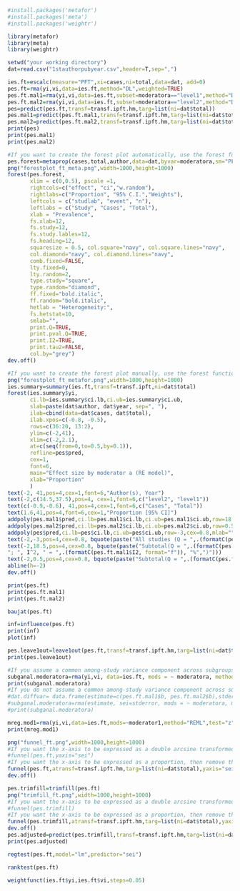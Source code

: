 ```r
#install.packages('metafor')
#install.packages('meta')
#install.packages('weightr')
```
```r
library(metafor)
library(meta)
library(weightr)
```
```r
setwd("your working directory") 
dat=read.csv("1stauthorpubyear.csv",header=T,sep=",") 
```
```r
ies.ft=escalc(measure="PFT",xi=cases,ni=total,data=dat, add=0)
pes.ft=rma(yi,vi,data=ies.ft,method="DL",weighted=TRUE) 
pes.ft.mal1=rma(yi,vi,data=ies.ft,subset=moderatora=="level1",method="DL")
pes.ft.mal2=rma(yi,vi,data=ies.ft,subset=moderatora=="level2",method="DL")
pes=predict(pes.ft,transf=transf.ipft.hm,targ=list(ni=dat$total))
pes.mal1=predict(pes.ft.mal1,transf=transf.ipft.hm,targ=list(ni=dat$total))
pes.mal2=predict(pes.ft.mal2,transf=transf.ipft.hm,targ=list(ni=dat$total))
print(pes)
print(pes.mal1)
print(pes.mal2)
```
```r
#If you want to create the forest plot automatically, use the forest function in the meta package. Numerical values in the following code are for demonstration purposes only. You need to respecify these values according to your dataset.
pes.forest=metaprop(cases,total,author,data=dat,byvar=moderatora,sm="PFT",method.tau="DL",incr=0.5,allincr=FALSE,addincr=FALSE,title="")
png("forestplot_ft_meta.png",width=1000,height=1000)
forest(pes.forest,
       xlim = c(0,0.5), pscale =1, 
       rightcols=c("effect", "ci","w.random"),
       rightlabs=c("Proportion", "95% C.I.","Weights"),
       leftcols = c("studlab", "event", "n"), 
       leftlabs = c("Study", "Cases", "Total"),
       xlab = "Prevalence", 
       fs.xlab=12,
       fs.study=12,
       fs.study.lables=12,
       fs.heading=12,
       squaresize = 0.5, col.square="navy", col.square.lines="navy",
       col.diamond="navy", col.diamond.lines="navy",
       comb.fixed=FALSE,
       lty.fixed=0,
       lty.random=2, 
       type.study="square",
       type.random="diamond",
       ff.fixed="bold.italic",
       ff.random="bold.italic",
       hetlab = "Heterogeneity:",
       fs.hetstat=10,
       smlab="",
       print.Q=TRUE,
       print.pval.Q=TRUE,
       print.I2=TRUE,
       print.tau2=FALSE,
       col.by="grey")
dev.off()
```
```r
#If you want to create the forest plot manually, use the forest function in the metafor package. Numerical values in the following code are for demonstration purposes only. You need to respecify these values according to your dataset.
png("forestplot_ft_metafor.png",width=1000,height=1000)
ies.summary=summary(ies.ft,transf=transf.ipft,ni=dat$total)
forest(ies.summary$yi,
       ci.lb=ies.summary$ci.lb,ci.ub=ies.summary$ci.ub,
       slab=paste(dat$author, dat$year, sep=", "),
       ilab=cbind(data=dat$cases, dat$total),
       ilab.xpos=c(-0.8, -0.5),
       rows=c(36:20, 13:2),
       ylim=c(-2,41),
       xlim=c(-2,2.1),
       at=c(seq(from=0,to=0.5,by=0.1)), 
       refline=pes$pred,
       cex=1,
       font=6,
       main="Effect size by moderator a (RE model)",
       xlab="Proportion"
       )
text(-2, 41,pos=4,cex=1,font=6,"Author(s), Year")
text(-2,c(14.5,37.5),pos=4, cex=1,font=6,c("level2", "level1"))
text(c(-0.9,-0.6), 41,pos=4,cex=1,font=6,c("Cases", "Total"))
text(1.6,41,pos=4,font=6,cex=1,"Proportion [95% CI]")
addpoly(pes.mal1$pred,ci.lb=pes.mal1$ci.lb,ci.ub=pes.mal1$ci.ub,row=18.5,cex=0.8,mlab="")
addpoly(pes.mal2$pred,ci.lb=pes.mal2$ci.lb,ci.ub=pes.mal2$ci.ub,row=0.5,cex=0.8,mlab="")
addpoly(pes$pred,ci.lb=pes$ci.lb,ci.ub=pes$ci.ub,row=-3,cex=0.8,mlab="")
text(-2,-3,pos=4,cex=0.8, bquote(paste("All studies (Q = ",.(formatC(pes.ft$QE, format="f")), ", df = ", .(pes.ft$k - pes.ft$p),", p = ", .(formatC(pes.ft$QEp, format="f")), "; ", I^2, " = ",.(formatC(pes.ft$I2, format="f")), "%",")")))
text(-2,18.5,pos=4,cex=0.8, bquote(paste("Subtotal(Q = ",.(formatC(pes.ft.mal1$QE, format="f")), ", df = ", .(pes.ft.mal1$k - pes.ft.mal1$p),", p = ", .(formatC(pes.ft.mal1$QEp, format="f")),
"; ", I^2, " = ",.(formatC(pes.ft.mal1$I2, format="f")), "%",")")))
text(-2,0.5,pos=4,cex=0.8, bquote(paste("Subtotal(Q = ",.(formatC(pes.ft.mal2$QE, format="f")),", df = ", .(pes.ft.mal2$k - pes.ft.mal2$p), ", p = ", .(formatC(pes.ft.mal2$QEp, format="f")), "; ", I^2, " = ",.(formatC(pes.ft.mal2$I2, format="f")), "%",")")))
abline(h=-2)
dev.off()
```
```r
print(pes.ft)
print(pes.ft.mal1)
print(pes.ft.mal2)
```
```r
baujat(pes.ft)
```
```r
inf=influence(pes.ft)
print(inf)
plot(inf)
```
```r
pes.leave1out=leave1out(pes.ft,transf=transf.ipft.hm,targ=list(ni=dat$total))
print(pes.leave1out)
```
```r
#If you assume a common among-study variance component across subgroups (pool within-group estimates of tau-squared), then remove the "#" sign before the following two lines.
subganal.moderatora=rma(yi,vi, data=ies.ft, mods = ~ moderatora, method="DL")
print(subganal.moderatora)
#If you do not assume a common among-study variance component across subgroups (do not pool within-group estimates of tau-squared), then remove the "#" sign before the following three lines. This is the option used by RevMan.
#dat.diffvar= data.frame(estimate=c(pes.ft.mal1$b, pes.ft.mal2$b),stderror=c(pes.ft.mal1$se, pes.ft.mal2$se),moderatora = c("level1","level2"), tau2=round(c(pes.ft.mal1$tau2, pes.ft.mal2$tau2),3))
#subganal.moderatora=rma(estimate, sei=stderror, mods = ~ moderatora, method="FE", data=dat.diffvar)
#print(subganal.moderatora)
```
```r
mreg.mod1=rma(yi,vi,data=ies.ft,mods=~moderator1,method="REML",test="z")
print(mreg.mod1)
```
```r
png("funnel_ft.png",width=1000,height=1000)
#If you want the x-axis to be expressed as a double arcsine transformed proportion, then remove the "#" sign before the following line.
#funnel(pes.ft,yaxis="sei")
#If you want the x-axis to be expressed as a proportion, then remove the "#" sign before the following line.
funnel(pes.ft,atransf=transf.ipft.hm,targ=list(ni=dat$total),yaxis="sei",xlab="Proportion")
dev.off()
```
```r
pes.trimfill=trimfill(pes.ft)
png("trimfill_ft.png",width=1000,height=1000)
#If you want the x-axis to be expressed as a double arcsine transformed proportion, then remove the "#" sign before the following line.
#funnel(pes.trimfill)
#If you want the x-axis to be expressed as a proportion, then remove the "#" sign before the following line.
funnel(pes.trimfill,atransf=transf.ipft.hm,targ=list(ni=dat$total),yaxis="sei",xlab="Proportion")
dev.off()
pes.adjusted=predict(pes.trimfill,transf=transf.ipft.hm,targ=list(ni=dat$total))
print(pes.adjusted)
```
```r
regtest(pes.ft,model="lm",predictor="sei")
```
```r
ranktest(pes.ft)
```
```r
weightfunct(ies.ft$yi,ies.ft$vi,steps=0.05)
```





